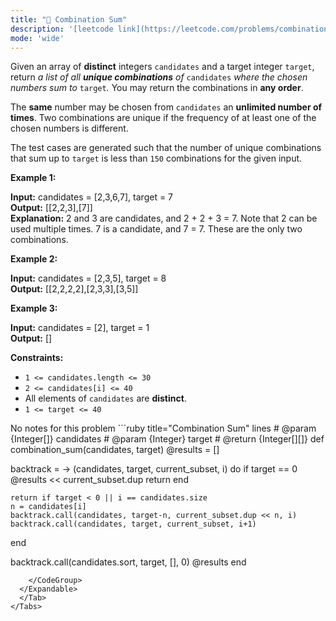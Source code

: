 ```yaml
---
title: "🧀 Combination Sum"
description: '[leetcode link](https://leetcode.com/problems/combination-sum/description/)'
mode: 'wide'
---
```

<Tabs>
  <Tab title="Question" icon="circle-question" iconType="regular">
    <Card>
      <p>Given an array of <strong>distinct</strong> integers <code>candidates</code> and a target integer <code>target</code>, return <em>a list of all <strong>unique combinations</strong> of </em><code>candidates</code><em> where the chosen numbers sum to </em><code>target</code><em>.</em> You may return the combinations in <strong>any order</strong>.</p>  <p>The <strong>same</strong> number may be chosen from <code>candidates</code> an <strong>unlimited number of times</strong>. Two combinations are unique if the <span data-keyword="frequency-array">frequency</span> of at least one of the chosen numbers is different.</p>  <p>The test cases are generated such that the number of unique combinations that sum up to <code>target</code> is less than <code>150</code> combinations for the given input.</p>   <p><strong class="example">Example 1:</strong></p>   <strong>Input:</strong> candidates = [2,3,6,7], target = 7 <br/> <strong>Output:</strong> [[2,2,3],[7]] <br/> <strong>Explanation:</strong> 2 and 3 are candidates, and 2 + 2 + 3 = 7. Note that 2 can be used multiple times. 7 is a candidate, and 7 = 7. These are the only two combinations.   <p><strong class="example">Example 2:</strong></p>   <strong>Input:</strong> candidates = [2,3,5], target = 8 <br/> <strong>Output:</strong> [[2,2,2,2],[2,3,3],[3,5]]   <p><strong class="example">Example 3:</strong></p>   <strong>Input:</strong> candidates = [2], target = 1 <br/> <strong>Output:</strong> []    <p><strong>Constraints:</strong></p>  <ul>  <li><code>1 &lt;= candidates.length &lt;= 30</code></li>  <li><code>2 &lt;= candidates[i] &lt;= 40</code></li>  <li>All elements of <code>candidates</code> are <strong>distinct</strong>.</li>  <li><code>1 &lt;= target &lt;= 40</code></li> </ul> 
    </Card>
  </Tab>
  <Tab title="Solution" icon="lightbulb" iconType="regular" >
    <Card>
      No notes for this problem
</Card>
  <Expandable title="code">
    <CodeGroup dropdown>
```ruby title="Combination Sum" lines
# @param {Integer[]} candidates
# @param {Integer} target
# @return {Integer[][]}
def combination_sum(candidates, target)
  @results = []
  
  backtrack = -> (candidates, target, current_subset, i) do
    if target == 0
      @results << current_subset.dup
      return
    end

    return if target < 0 || i == candidates.size
    n = candidates[i]
    backtrack.call(candidates, target-n, current_subset.dup << n, i)
    backtrack.call(candidates, target, current_subset, i+1)
  end

  backtrack.call(candidates.sort, target, [], 0)
  @results
end
```
    </CodeGroup>
  </Expandable>
  </Tab>
</Tabs>
